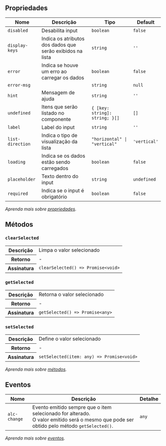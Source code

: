 
## Propriedades

| Nome | Descrição | Tipo | Default |
| ---- | --------- | ---- | ------- |
| `disabled`  | Desabilita input | <code>boolean</code> | `false` |
| `display-keys`  | Indica os atributos dos dados que serão exibidos na lista | <code>string</code> | `''` |
| `error`  | Indica se houve um erro ao carregar os dados | <code>boolean</code> | `false` |
| `error-msg`  |  | <code>string</code> | `null` |
| `hint`  | Mensagem de ajuda | <code>string</code> | `''` |
| `undefined`  | Itens que serão listado no componente | <code>&#123; [key: string]: string; &#125;[]</code> | `[]` |
| `label`  | Label do input | <code>string</code> | `''` |
| `list-direction`  | Indica o tipo de visualização da lista | <code>"horizontal" &#124; "vertical"</code> | `'vertical'` |
| `loading`  | Indica se os dados estão sendo carregados | <code>boolean</code> | `false` |
| `placeholder`  | Texto dentro do input | <code>string</code> | `undefined` |
| `required`  | Indica se o input é obrigatório | <code>boolean</code> | `false` |

*Aprenda mais sobre <a href="/alcance/docs/components/introducao#propriedades" class="alc-link">propriedades</a>.*

## Métodos

### `clearSelected`

<table>
<tr>
<th>Descrição</th>
<td>Limpa o valor selecionado</td>
</tr>
<tr>
<th>Retorno</th>
<td>-</td>
</tr>
<tr>
<th>Assinatura</th>
<td><code>clearSelected() =&gt; Promise&lt;void&gt;</code></td>
</tr>
</table>

### `getSelected`

<table>
<tr>
<th>Descrição</th>
<td>Retorna o valor selecionado</td>
</tr>
<tr>
<th>Retorno</th>
<td>-</td>
</tr>
<tr>
<th>Assinatura</th>
<td><code>getSelected() =&gt; Promise&lt;any&gt;</code></td>
</tr>
</table>

### `setSelected`

<table>
<tr>
<th>Descrição</th>
<td>Define o valor selecionado</td>
</tr>
<tr>
<th>Retorno</th>
<td>-</td>
</tr>
<tr>
<th>Assinatura</th>
<td><code>setSelected(item: any) =&gt; Promise&lt;void&gt;</code></td>
</tr>
</table>

*Aprenda mais sobre <a href="/alcance/docs/components/introducao#métodos" class="alc-link">métodos</a>.*

## Eventos

| Nome | Descrição | Detalhe |
| ---- | --------- | ------- |
| `alc-change` | Evento emitido sempre que o item selecionado for alterado.<br/>O valor emitido será o mesmo que pode ser obtido pelo método `getSelected()`. | <code>any</code> |

*Aprenda mais sobre <a href="/alcance/docs/components/introducao#eventos" class="alc-link">eventos</a>.*

